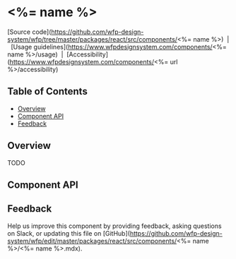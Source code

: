 
# <%= name %>

[Source
code](https://github.com/wfp-design-system/wfp/tree/master/packages/react/src/components/<%=
name %>) &nbsp;|&nbsp; [Usage
guidelines](https://www.wfpdesignsystem.com/components/<%= name %>/usage)
&nbsp;|&nbsp; [Accessibility](https://www.wfpdesignsystem.com/components/<%=
url %>/accessibility)

<!-- START doctoc generated TOC please keep comment here to allow auto update -->
<!-- DON'T EDIT THIS SECTION, INSTEAD RE-RUN doctoc TO UPDATE -->

## Table of Contents

- [Overview](#overview)
- [Component API](#component-api)
- [Feedback](#feedback)

<!-- END doctoc generated TOC please keep comment here to allow auto update -->

## Overview

TODO

## Component API

<Props />

## Feedback

Help us improve this component by providing feedback, asking questions on Slack,
or updating this file on
[GitHub](https://github.com/wfp-design-system/wfp/edit/master/packages/react/src/components/<%=
name %>/<%= name %>.mdx).

